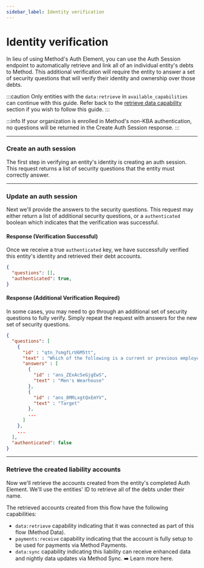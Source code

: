 ```yaml
---
sidebar_label: Identity verification
---
```




# Identity verification

In lieu of using Method's Auth Element, you can use the Auth Session endpoint to automatically retrieve
and link all of an individual entity's debts to Method. This additional verification
will require the entity to answer a set of security questions that will verify
their identity and ownership over those debts.

:::caution
Only entities with the `data:retrieve` in `available_capabilities` can continue
with this guide. Refer back to the [retrieve data capability](/guides/entities/capabilities#retrieve-data)
section if you wish to follow this guide.
:::

:::info
If your organization is enrolled in Method's non-KBA authentication, no questions will be returned in the
Create Auth Session response.
:::

---

### Create an auth session
The first step in verifying an entity's identity is creating an auth session.
This request returns a list of security questions that the entity must
correctly answer.

<EntitiesCreateIndividualAuthSession />

---

### Update an auth session
Next we'll provide the answers to the security questions. This request
may either return a list of additional security questions, or a
`authenticated` boolean which indicates that the verification was successful.

<EntitiesUpdateIndividualAuthSession />

#### Response (Verification Successful)
Once we receive a true `authenticated` key, we have successfully verified this entity's
identity and retrieved their debt accounts.

```json
{
  "questions": [],
  "authenticated": true,
}
```

#### Response (Additional Verification Required)
In some cases, you may need to go through an additional set of security questions to fully verify.
Simply repeat the request with answers for the new set of security questions.

```json
{
  "questions": [
    {
      "id" : "qtn_7smgfLrU6M5tt",
      "text" : "Which of the following is a current or previous employer?",
      "answers" : [
        {
          "id" : "ans_ZExAcSeGjgEwS",
          "text" : "Men's Wearhouse"
        },
        {
          "id" : "ans_8MRLxgtQxEmYV",
          "text" : "Target"
        },
        ...
      ]
    },
    ...
  ],
  "authenticated": false
}
```

---

### Retrieve the created liability accounts
Now we'll retrieve the accounts created from the entity's completed Auth Element.
We'll use the entities' ID to retrieve all of the debts under their name.

The retrieved accounts created from this flow have the following capabilities:

* `data:retrieve` capability indicating that it was connected as part of this flow (Method Data).
* `payments:receive` capability indicating that the account is fully setup to be used for payments via Method Payments.
* `data:sync` capability indicating this liability can receive enhanced data and nightly data updates via Method Sync. ➡️ Learn more here.

<AccountsHolderMethodDataList />
